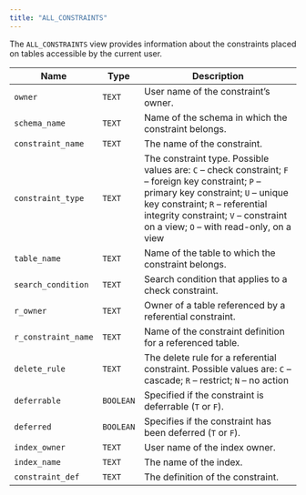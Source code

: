 ```yaml
---
title: "ALL_CONSTRAINTS"
---
```


<div id="all_constraints" class="registered_link"></div>

The `ALL_CONSTRAINTS` view provides information about the constraints placed on tables accessible by the current user.

| Name                | Type      | Description                                                                                                                                                                                                                                                     |
| ------------------- | --------- | --------------------------------------------------------------------------------------------------------------------------------------------------------------------------------------------------------------------------------------------------------------  |
| `owner`             | `TEXT`    | User name of the constraint’s owner.                                                                                                                                                                                                                            |
| `schema_name`       | `TEXT`    | Name of the schema in which the constraint belongs.                                                                                                                                                                                                             |
| `constraint_name`   | `TEXT`    | The name of the constraint.                                                                                                                                                                                                                                     |
| `constraint_type`   | `TEXT`    | The constraint type. Possible values are: `C` – check constraint; `F` – foreign key constraint; `P` – primary key constraint; `U` – unique key constraint; `R` – referential integrity constraint; `V` – constraint on a view; `O` – with read-only, on a view  |
| `table_name`        | `TEXT`    | Name of the table to which the constraint belongs.                                                                                                                                                                                                              |
| `search_condition`  | `TEXT`    | Search condition that applies to a check constraint.                                                                                                                                                                                                            |
| `r_owner`           | `TEXT`    | Owner of a table referenced by a referential constraint.                                                                                                                                                                                                        |
| `r_constraint_name` | `TEXT`    | Name of the constraint definition for a referenced table.                                                                                                                                                                                                       |
| `delete_rule`       | `TEXT`    | The delete rule for a referential constraint. Possible values are: `C` – cascade; `R` – restrict; `N` – no action                                                                                                                                               |
| `deferrable`        | `BOOLEAN` | Specified if the constraint is deferrable (`T` or `F`).                                                                                                                                                                                                         |
| `deferred`          | `BOOLEAN` | Specifies if the constraint has been deferred (`T` or `F`).                                                                                                                                                                                                     |
| `index_owner`       | `TEXT`    | User name of the index owner.                                                                                                                                                                                                                                   |
| `index_name`        | `TEXT`    | The name of the index.                                                                                                                                                                                                                                          |
| `constraint_def`    | `TEXT`    | The definition of the constraint.                                                                                                                                                                                                                               |
